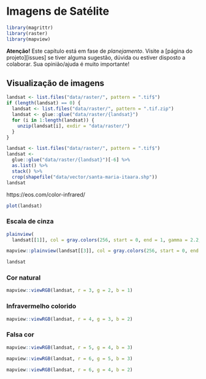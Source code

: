 <!-- # PARTE IV -- COVARIÁVEIS AMBIENTAIS {-} -->

<!-- # Princípios da Formação do Solo -->

# Imagens de Satélite

```r
library(magrittr)
library(raster)
library(mapview)
```


**Atenção!** Este capítulo está em fase de *planejamento*. Visite a [página do projeto][issues] se tiver 
alguma sugestão, dúvida ou estiver disposto a colaborar. Sua opinião/ajuda é muito importante!

## Visualização de imagens

```r
landsat <- list.files("data/raster/", pattern = ".tif$")
if (length(landsat) == 0) {
  landsat <- list.files("data/raster/", pattern = ".tif.zip")
  landsat <- glue::glue("data/raster/{landsat}")
  for (i in 1:length(landsat)) {
    unzip(landsat[i], exdir = "data/raster/")
  }
}

landsat <- list.files("data/raster/", pattern = ".tif$")
landsat <- 
  glue::glue("data/raster/{landsat}")[-6] %>% 
  as.list() %>% 
  stack() %>% 
  crop(shapefile("data/vector/santa-maria-itaara.shp"))
landsat
```

https://eos.com/color-infrared/

```r
plot(landsat)
```


### Escala de cinza

```r
plainview(
  landsat[[1]], col = gray.colors(256, start = 0, end = 1, gamma = 2.2, alpha = NULL))
```

```r
mapview::plainview(landsat[[3]], col = gray.colors(256, start = 0, end = 1, gamma = 2.2, alpha = NULL))
```

```r
landsat
```


### Cor natural

```r
mapview::viewRGB(landsat, r = 3, g = 2, b = 1)
```

### Infravermelho colorido

```r
mapview::viewRGB(landsat, r = 4, g = 3, b = 2)
```

### Falsa cor

```r
mapview::viewRGB(landsat, r = 5, g = 4, b = 3)
```

```r
mapview::viewRGB(landsat, r = 6, g = 5, b = 3)
```

```r
mapview::viewRGB(landsat, r = 6, g = 4, b = 2)
```
